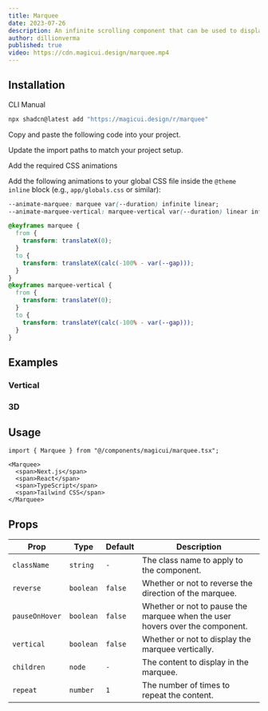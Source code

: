 ```yaml
---
title: Marquee
date: 2023-07-26
description: An infinite scrolling component that can be used to display text, images, or videos.
author: dillionverma
published: true
video: https://cdn.magicui.design/marquee.mp4
---
```


<ComponentPreview name="marquee-demo" />

## Installation

<Tabs defaultValue="cli">

<TabsList>
  <TabsTrigger value="cli">CLI</TabsTrigger>
  <TabsTrigger value="manual">Manual</TabsTrigger>
</TabsList>
<TabsContent value="cli">

```bash
npx shadcn@latest add "https://magicui.design/r/marquee"
```

</TabsContent>

<TabsContent value="manual">

<Steps>

<Step>Copy and paste the following code into your project.</Step>

<ComponentSource name="marquee" />

<Step>Update the import paths to match your project setup.</Step>

<Step>Add the required CSS animations</Step>

Add the following animations to your global CSS file inside the `@theme inline` block (e.g., `app/globals.css` or similar):

```css title="app/globals.css" {1-2,4-19}
--animate-marquee: marquee var(--duration) infinite linear;
--animate-marquee-vertical: marquee-vertical var(--duration) linear infinite;

@keyframes marquee {
  from {
    transform: translateX(0);
  }
  to {
    transform: translateX(calc(-100% - var(--gap)));
  }
}
@keyframes marquee-vertical {
  from {
    transform: translateY(0);
  }
  to {
    transform: translateY(calc(-100% - var(--gap)));
  }
}
```

</Steps>

</TabsContent>

</Tabs>

## Examples

### Vertical

<ComponentPreview name="marquee-demo-vertical" />

### 3D

<ComponentPreview name="marquee-3d" />

## Usage

```tsx
import { Marquee } from "@/components/magicui/marquee.tsx";
```

```tsx
<Marquee>
  <span>Next.js</span>
  <span>React</span>
  <span>TypeScript</span>
  <span>Tailwind CSS</span>
</Marquee>
```

## Props

| Prop           | Type      | Default | Description                                                                  |
| -------------- | --------- | ------- | ---------------------------------------------------------------------------- |
| `className`    | `string`  | `-`     | The class name to apply to the component.                                    |
| `reverse`      | `boolean` | `false` | Whether or not to reverse the direction of the marquee.                      |
| `pauseOnHover` | `boolean` | `false` | Whether or not to pause the marquee when the user hovers over the component. |
| `vertical`     | `boolean` | `false` | Whether or not to display the marquee vertically.                            |
| `children`     | `node`    | `-`     | The content to display in the marquee.                                       |
| `repeat`       | `number`  | `1`     | The number of times to repeat the content.                                   |
